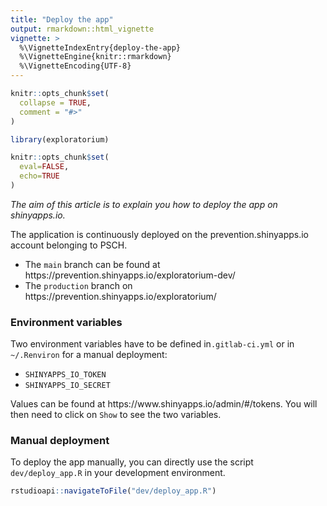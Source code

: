 ```yaml
---
title: "Deploy the app"
output: rmarkdown::html_vignette
vignette: >
  %\VignetteIndexEntry{deploy-the-app}
  %\VignetteEngine{knitr::rmarkdown}
  %\VignetteEncoding{UTF-8}
---
```


```r
knitr::opts_chunk$set(
  collapse = TRUE,
  comment = "#>"
)
```

```r
library(exploratorium)
```

<!-- WARNING - This vignette is generated by {fusen} from dev/flat_doc_deploy_app.Rmd: do not edit by hand -->

```r
knitr::opts_chunk$set(
  eval=FALSE,
  echo=TRUE
)
```

*The aim of this article is to explain you how to deploy the app on shinyapps.io.*

The application is continuously deployed on the prevention.shinyapps.io account belonging to
PSCH.

* The `main` branch can be found at https://prevention.shinyapps.io/exploratorium-dev/
* The `production` branch on https://prevention.shinyapps.io/exploratorium/


### Environment variables

Two environment variables have to be defined in`.gitlab-ci.yml` or in `~/.Renviron` for a manual deployment:

* `SHINYAPPS_IO_TOKEN`
* `SHINYAPPS_IO_SECRET` 

Values can be found at https://www.shinyapps.io/admin/#/tokens.
You will then need to click on `Show` to see the two variables.


### Manual deployment

To deploy the app manually, you can directly use the script `dev/deploy_app.R` in your development environment.


```r
rstudioapi::navigateToFile("dev/deploy_app.R")
```

